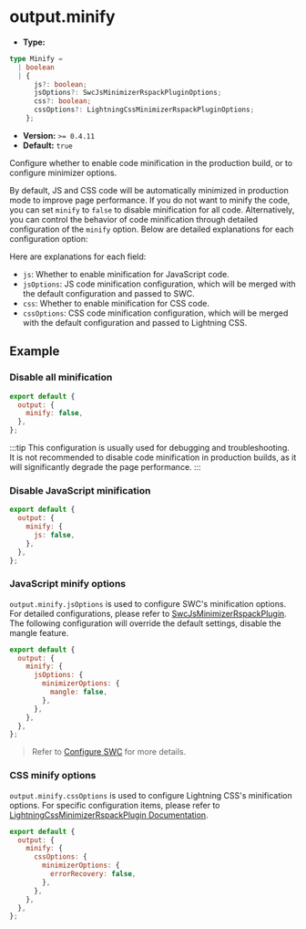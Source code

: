# output.minify

- **Type:**

```ts
type Minify =
  | boolean
  | {
      js?: boolean;
      jsOptions?: SwcJsMinimizerRspackPluginOptions;
      css?: boolean;
      cssOptions?: LightningCssMinimizerRspackPluginOptions;
    };
```

- **Version:** `>= 0.4.11`
- **Default:** `true`

Configure whether to enable code minification in the production build, or to configure minimizer options.

By default, JS and CSS code will be automatically minimized in production mode to improve page performance. If you do not want to minify the code, you can set `minify` to `false` to disable minification for all code. Alternatively, you can control the behavior of code minification through detailed configuration of the `minify` option. Below are detailed explanations for each configuration option:

Here are explanations for each field:

- `js`: Whether to enable minification for JavaScript code.
- `jsOptions`: JS code minification configuration, which will be merged with the default configuration and passed to SWC.
- `css`: Whether to enable minification for CSS code.
- `cssOptions`: CSS code minification configuration, which will be merged with the default configuration and passed to Lightning CSS.

## Example

### Disable all minification

```js
export default {
  output: {
    minify: false,
  },
};
```

:::tip
This configuration is usually used for debugging and troubleshooting. It is not recommended to disable code minification in production builds, as it will significantly degrade the page performance.
:::

### Disable JavaScript minification

```js
export default {
  output: {
    minify: {
      js: false,
    },
  },
};
```

### JavaScript minify options

`output.minify.jsOptions` is used to configure SWC's minification options. For detailed configurations, please refer to [SwcJsMinimizerRspackPlugin](https://rspack.dev/plugins/rspack/swc-js-minimizer-rspack-plugin). The following configuration will override the default settings, disable the mangle feature.

```js
export default {
  output: {
    minify: {
      jsOptions: {
        minimizerOptions: {
          mangle: false,
        },
      },
    },
  },
};
```

> Refer to [Configure SWC](/guide/basic/configure-swc) for more details.

### CSS minify options

`output.minify.cssOptions` is used to configure Lightning CSS's minification options. For specific configuration items, please refer to [LightningCssMinimizerRspackPlugin Documentation](https://rspack.dev/plugins/rspack/lightning-css-minimizer-rspack-plugin).

```js
export default {
  output: {
    minify: {
      cssOptions: {
        minimizerOptions: {
          errorRecovery: false,
        },
      },
    },
  },
};
```
